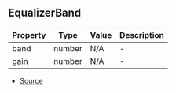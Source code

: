## EqualizerBand


| Property | Type | Value | Description |
| ----------- | ----------- | ----------- | ----------- |
| band | number | N/A | - |
| gain | number | N/A | - |


- [Source](https://github.com/Androz2091/discord-player/blob/28ec2ed/packages/equalizer/src/equalizer/EqualizerStream.ts#L10)